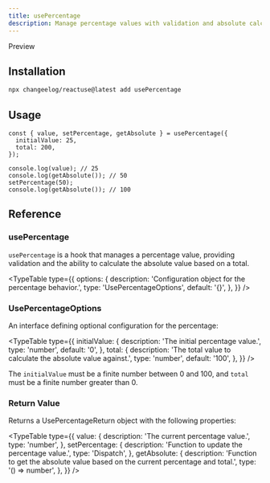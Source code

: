 ```yaml
---
title: usePercentage
description: Manage percentage values with validation and absolute calculation
---
```


Preview

## Installation

```bash
npx changeelog/reactuse@latest add usePercentage
```

## Usage

```tsx
const { value, setPercentage, getAbsolute } = usePercentage({
  initialValue: 25,
  total: 200,
});

console.log(value); // 25
console.log(getAbsolute()); // 50
setPercentage(50);
console.log(getAbsolute()); // 100
```

## Reference

### usePercentage

`usePercentage` is a hook that manages a percentage value, providing validation and the ability to calculate the absolute value based on a total.

<TypeTable
  type={{
    options: {
      description: 'Configuration object for the percentage behavior.',
      type: 'UsePercentageOptions',
      default: '{}',
    },
  }}
/>

### UsePercentageOptions

An interface defining optional configuration for the percentage:

<TypeTable
  type={{
    initialValue: {
      description: 'The initial percentage value.',
      type: 'number',
      default: '0',
    },
    total: {
      description: 'The total value to calculate the absolute value against.',
      type: 'number',
      default: '100',
    },
  }}
/>

The `initialValue` must be a finite number between 0 and 100, and `total` must be a finite number greater than 0.

### Return Value

Returns a UsePercentageReturn object with the following properties:

<TypeTable
  type={{
    value: {
      description: 'The current percentage value.',
      type: 'number',
    },
    setPercentage: {
      description: 'Function to update the percentage value.',
      type: 'Dispatch<SetStateAction>',
    },
    getAbsolute: {
      description:
        'Function to get the absolute value based on the current percentage and total.',
      type: '() => number',
    },
  }}
/>

